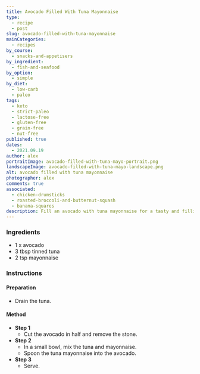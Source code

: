 ```yaml
---
title: Avocado Filled With Tuna Mayonnaise
type:
  - recipe
  - post
slug: avocado-filled-with-tuna-mayonnaise
mainCategories: 
  - recipes
by_course:
  - snacks-and-appetisers
by_ingredient:
  - fish-and-seafood
by_option:
  - simple
by_diet:
  - low-carb
  - paleo
tags: 
  - keto
  - strict-paleo
  - lactose-free
  - gluten-free
  - grain-free
  - nut-free
published: true
dates: 
  - 2021.09.19
author: alex
portraitImage: avocado-filled-with-tuna-mayo-portrait.png
landscapeImage: avocado-filled-with-tuna-mayo-landscape.png
alt: avocado filled with tuna mayonnaise
photographer: alex
comments: true
associated: 
  - chicken-drumsticks
  - roasted-broccoli-and-butternut-squash
  - banana-squares
description: Fill an avocado with tuna mayonnaise for a tasty and filling snack that's ready in minutes.
---
```


<Ingredients>

### Ingredients
    
  - 1 x avocado
  - 3 tbsp tinned tuna
  - 2 tsp mayonnaise

</Ingredients>

<Instructions>

### Instructions

#### Preparation

  - Drain the tuna.

#### Method

  - **Step 1**
    - Cut the avocado in half and remove the stone.
  - **Step 2**
    - In a small bowl, mix the tuna and mayonnaise.
    - Spoon the tuna mayonnaise into the avocado.
  - **Step 3**
    - Serve.

</Instructions>